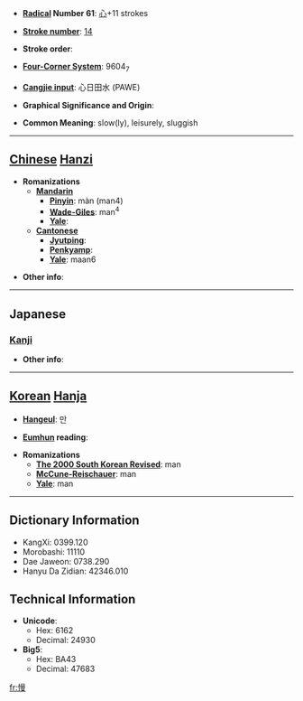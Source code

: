 * '''[[Wiktionary:Chinese radical index| Radical]] Number 61''': [[Wiktionary:Chinese radical index 心|心]]+11 strokes

* '''[[Wiktionary:Chinese total strokes index|Stroke number]]''': [[Wiktionary:Chinese total strokes index 14|14]]

* '''Stroke order''': 

* '''[[Wiktionary:Chinese four corner index|Four-Corner System]]''': 9604<sub>7</sub>

* '''[[Wiktionary:Chinese Cangjie index|Cangjie input]]''': 心日田水 (PAWE)

* '''Graphical Significance and Origin''': 

* '''Common Meaning''': slow(ly), leisurely, sluggish

----

== [[Chinese]] [[Hanzi]] ==

* '''Romanizations'''
** '''[[Mandarin]]'''
*** '''[[Pinyin]]''': màn (man4)
*** '''[[Wade-Giles]]''': man<sup>4</sup>
*** '''[[Yale]]''': 
** '''[[Cantonese]]'''
*** '''[[Jyutping]]''':
*** '''[[Penkyamp]]''': 
*** '''[[Yale]]''': maan6

* '''Other info''': 

----

==Japanese==
===[[Kanji]]===
{{kanji|on readings=[[まん]] (man)|kun readings=[[おこたる]] (okotaru), [[あなどる]] (anadoru), [[おごる]] (ogoru)}}

* '''Other info''':  

----

== [[Korean]] [[Hanja]] ==

* '''[[Hangeul]]''': 만

* '''[[Eumhun]] reading''': 

* '''Romanizations'''
** '''[[The 2000 South Korean Revised Romanization|The 2000 South Korean Revised]]''': man
** '''[[McCune-Reischauer]]''': man
** '''[[Yale]]''': man

----

== Dictionary Information ==

* KangXi: 0399.120
* Morobashi: 11110
* Dae Jaweon: 0738.290
* Hanyu Da Zidian: 42346.010

== Technical Information ==

* '''Unicode''':
** Hex: 6162
** Decimal: 24930
* '''Big5''':
** Hex: BA43
** Decimal: 47683

[[fr:慢]]